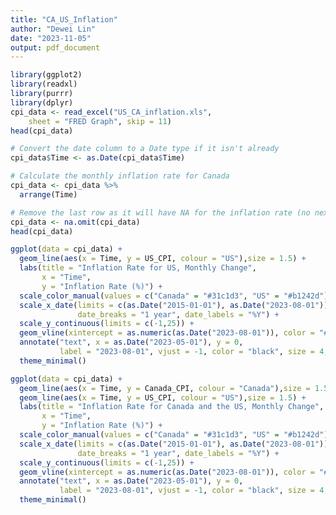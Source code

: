 ```yaml
---
title: "CA_US_Inflation"
author: "Dewei Lin"
date: "2023-11-05"
output: pdf_document
---
```


```r
library(ggplot2)
library(readxl)
library(purrr)
library(dplyr)
cpi_data <- read_excel("US_CA_inflation.xls", 
    sheet = "FRED Graph", skip = 11)
head(cpi_data)
```
```r
# Convert the date column to a Date type if it isn't already
cpi_data$Time <- as.Date(cpi_data$Time)

# Calculate the monthly inflation rate for Canada
cpi_data <- cpi_data %>%
  arrange(Time) 

# Remove the last row as it will have NA for the inflation rate (no next month to compare to)
cpi_data <- na.omit(cpi_data)
head(cpi_data)
```

```r
ggplot(data = cpi_data) +
  geom_line(aes(x = Time, y = US_CPI, colour = "US"),size = 1.5) +
  labs(title = "Inflation Rate for US, Monthly Change",
       x = "Time",
       y = "Inflation Rate (%)") +
  scale_color_manual(values = c("Canada" = "#31c1d3", "US" = "#b1242d")) +
  scale_x_date(limits = c(as.Date("2015-01-01"), as.Date("2023-08-01")),
               date_breaks = "1 year", date_labels = "%Y") +
  scale_y_continuous(limits = c(-1,25)) +
  geom_vline(xintercept = as.numeric(as.Date("2023-08-01")), color = "#0079af") +
  annotate("text", x = as.Date("2023-05-01"), y = 0, 
           label = "2023-08-01", vjust = -1, color = "black", size = 4, fontface = "bold") +
  theme_minimal()
```

```r
ggplot(data = cpi_data) +
  geom_line(aes(x = Time, y = Canada_CPI, colour = "Canada"),size = 1.5) +
  geom_line(aes(x = Time, y = US_CPI, colour = "US"),size = 1.5) +
  labs(title = "Inflation Rate for Canada and the US, Monthly Change",
       x = "Time",
       y = "Inflation Rate (%)") +
  scale_color_manual(values = c("Canada" = "#31c1d3", "US" = "#b1242d")) +
  scale_x_date(limits = c(as.Date("2015-01-01"), as.Date("2023-08-01")),
               date_breaks = "1 year", date_labels = "%Y") +
  scale_y_continuous(limits = c(-1,25)) +
  geom_vline(xintercept = as.numeric(as.Date("2023-08-01")), color = "#0079af") +
  annotate("text", x = as.Date("2023-05-01"), y = 0, 
           label = "2023-08-01", vjust = -1, color = "black", size = 4, fontface = "bold") +
  theme_minimal()
```

